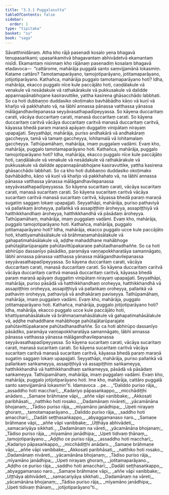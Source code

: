 ```yaml
---
title: "3.3.1 Puggalasutta"
tableOfContents: false
sidebar:
  order: 1
type: "tipitaka"
basket: "su"
book: "saga"
---
```



<DynamicBreadcrumb />

<Division number="132" book="saga">

<Paragraph number="717" book="saga">
Sāvatthinidānaṃ. Atha kho rājā pasenadi kosalo yena bhagavā tenupasaṅkami; upasaṅkamitvā bhagavantaṃ abhivādetvā ekamantaṃ nisīdi. Ekamantaṃ nisinnaṃ kho rājānaṃ pasenadiṃ kosalaṃ bhagavā etadavoca—  “cattārome, mahārāja puggalā santo saṃvijjamānā lokasmiṃ. Katame cattāro? Tamotamaparāyano, tamojotiparāyano, jotitamaparāyano, jotijotiparāyano.
</Paragraph>

<Paragraph number="718" book="saga">
Kathañca, mahārāja puggalo tamotamaparāyano hoti? Idha, mahārāja, ekacco puggalo nīce kule paccājāto hoti, caṇḍālakule vā venakule vā nesādakule vā rathakārakule vā pukkusakule vā dalidde appannapānabhojane kasiravuttike, yattha kasirena ghāsacchādo labbhati. So ca hoti dubbaṇṇo duddasiko okoṭimako bavhābādho kāṇo vā kuṇī vā khañjo vā pakkhahato vā, na lābhī annassa pānassa vatthassa yānassa mālāgandhavilepanassa seyyāvasathapadīpeyyassa. So kāyena duccaritaṃ carati, vācāya duccaritaṃ carati, manasā duccaritaṃ carati. So kāyena duccaritaṃ caritvā vācāya duccaritaṃ caritvā manasā duccaritaṃ caritvā, kāyassa bhedā paraṃ maraṇā apāyaṃ duggatiṃ vinipātaṃ nirayaṃ upapajjati.
</Paragraph>

<Paragraph number="719" book="saga">
Seyyathāpi, mahārāja, puriso andhakārā vā andhakāraṃ gaccheyya, tamā vā tamaṃ gaccheyya, lohitamalā vā lohitamalaṃ gaccheyya. Tathūpamāhaṃ, mahārāja, imaṃ puggalaṃ vadāmi. Evaṃ kho, mahārāja, puggalo tamotamaparāyano hoti.
</Paragraph>

<Paragraph number="720" book="saga">
Kathañca, mahārāja, puggalo tamojotiparāyano hoti? Idha, mahārāja, ekacco puggalo nīce kule paccājāto hoti, caṇḍālakule vā venakule vā nesādakule vā rathakārakule vā pukkusakule vā dalidde appannapānabhojane kasiravuttike, yattha kasirena ghāsacchādo labbhati. So ca kho hoti dubbaṇṇo duddasiko okoṭimako bavhābādho, kāṇo vā kuṇī vā khañjo vā pakkhahato vā, na lābhī annassa pānassa vatthassa yānassa mālāgandhavilepanassa seyyāvasathapadīpeyyassa. So kāyena sucaritaṃ carati, vācāya sucaritaṃ carati, manasā sucaritaṃ carati. So kāyena sucaritaṃ caritvā vācāya sucaritaṃ caritvā manasā sucaritaṃ caritvā, kāyassa bhedā paraṃ maraṇā sugatiṃ saggaṃ lokaṃ upapajjati.
</Paragraph>

<Paragraph number="721" book="saga">
Seyyathāpi, mahārāja, puriso pathaviyā vā pallaṅkaṃ āroheyya, pallaṅkā vā assapiṭṭhiṃ āroheyya, assapiṭṭhiyā vā hatthikkhandhaṃ āroheyya, hatthikkhandhā vā pāsādaṃ āroheyya. Tathūpamāhaṃ, mahārāja, imaṃ puggalaṃ vadāmi. Evaṃ kho, mahārāja, puggalo tamojotiparāyano hoti.
</Paragraph>

<Paragraph number="722" book="saga">
Kathañca, mahārāja, puggalo jotitamaparāyano hoti? Idha, mahārāja, ekacco puggalo ucce kule paccājāto hoti, khattiyamahāsālakule vā brāhmaṇamahāsālakule vā gahapatimahāsālakule vā, aḍḍhe mahaddhane mahābhoge pahūtajātarūparajate pahūtavittūpakaraṇe pahūtadhanadhaññe. So ca hoti abhirūpo dassanīyo pāsādiko, paramāya vaṇṇapokkharatāya samannāgato, lābhī annassa pānassa vatthassa yānassa mālāgandhavilepanassa seyyāvasathapadīpeyyassa. So kāyena duccaritaṃ carati, vācāya duccaritaṃ carati, manasā duccaritaṃ carati. So kāyena duccaritaṃ caritvā vācāya duccaritaṃ caritvā manasā duccaritaṃ caritvā, kāyassa bhedā paraṃ maraṇā apāyaṃ duggatiṃ vinipātaṃ nirayaṃ upapajjati.
</Paragraph>

<Paragraph number="723" book="saga">
Seyyathāpi, mahārāja, puriso pāsādā vā hatthikkhandhaṃ oroheyya, hatthikkhandhā vā assapiṭṭhiṃ oroheyya, assapiṭṭhiyā vā pallaṅkaṃ oroheyya, pallaṅkā vā pathaviṃ oroheyya, pathaviyā vā andhakāraṃ paviseyya. Tathūpamāhaṃ, mahārāja, imaṃ puggalaṃ vadāmi. Evaṃ kho, mahārāja, puggalo jotitamaparāyano hoti.
</Paragraph>

<Paragraph number="724" book="saga">
Kathañca, mahārāja, puggalo jotijotiparāyano hoti? Idha, mahārāja, ekacco puggalo ucce kule paccājāto hoti, khattiyamahāsālakule vā brāhmaṇamahāsālakule vā gahapatimahāsālakule vā, aḍḍhe mahaddhane mahābhoge pahūtajātarūparajate pahūtavittūpakaraṇe pahūtadhanadhaññe. So ca hoti abhirūpo dassanīyo pāsādiko, paramāya vaṇṇapokkharatāya samannāgato, lābhī annassa pānassa vatthassa yānassa mālāgandhavilepanassa seyyāvasathapadīpeyyassa. So kāyena sucaritaṃ carati, vācāya sucaritaṃ carati, manasā sucaritaṃ carati. So kāyena sucaritaṃ caritvā vācāya sucaritaṃ caritvā manasā sucaritaṃ caritvā, kāyassa bhedā paraṃ maraṇā sugatiṃ saggaṃ lokaṃ upapajjati.
</Paragraph>

<Paragraph number="725" book="saga">
Seyyathāpi, mahārāja, puriso pallaṅkā vā pallaṅkaṃ saṅkameyya, assapiṭṭhiyā vā assapiṭṭhiṃ saṅkameyya, hatthikkhandhā vā hatthikkhandhaṃ saṅkameyya, pāsādā vā pāsādaṃ saṅkameyya. Tathūpamāhaṃ, mahārāja, imaṃ puggalaṃ vadāmi. Evaṃ kho, mahārāja, puggalo jotijotiparāyano hoti. Ime kho, mahārāja, cattāro puggalā santo saṃvijjamānā lokasmin”ti. Idamavoca …pe…
</Paragraph>

<Paragraph number="726" type="verses" book="saga">
_“Daliddo puriso rāja,_  
_assaddho hoti maccharī;_  
_Kadariyo pāpasaṅkappo,_  
_micchādiṭṭhi anādaro._  

</Paragraph>

<Paragraph number="727" type="verses" book="saga">
_Samaṇe brāhmaṇe vāpi,_  
_aññe vāpi vanibbake;_  
_Akkosati paribhāsati,_  
_natthiko hoti rosako._  

</Paragraph>

<Paragraph number="728" type="verses" book="saga">
_Dadamānaṃ nivāreti,_  
_yācamānāna bhojanaṃ;_  
_Tādiso puriso rāja,_  
_mīyamāno janādhipa;_  
_Upeti nirayaṃ ghoraṃ,_  
_tamotamaparāyano._  

</Paragraph>

<Paragraph number="729" type="verses" book="saga">
_Daliddo puriso rāja,_  
_saddho hoti amaccharī;_  
_Dadāti seṭṭhasaṅkappo,_  
_abyaggamanaso naro._  

</Paragraph>

<Paragraph number="730" type="verses" book="saga">
_Samaṇe brāhmaṇe vāpi,_  
_aññe vāpi vanibbake;_  
_Uṭṭhāya abhivādeti,_  
_samacariyāya sikkhati._  

</Paragraph>

<Paragraph number="731" type="verses" book="saga">
_Dadamānaṃ na vāreti,_  
_yācamānāna bhojanaṃ;_  
_Tādiso puriso rāja,_  
_mīyamāno janādhipa;_  
_Upeti tidivaṃ ṭhānaṃ,_  
_tamojotiparāyano._  

</Paragraph>

<Paragraph number="732" type="verses" book="saga">
_Aḍḍho ce puriso rāja,_  
_assaddho hoti maccharī;_  
_Kadariyo pāpasaṅkappo,_  
_micchādiṭṭhi anādaro._  

</Paragraph>

<Paragraph number="733" type="verses" book="saga">
_Samaṇe brāhmaṇe vāpi,_  
_aññe vāpi vanibbake;_  
_Akkosati paribhāsati,_  
_natthiko hoti rosako._  

</Paragraph>

<Paragraph number="734" type="verses" book="saga">
_Dadamānaṃ nivāreti,_  
_yācamānāna bhojanaṃ;_  
_Tādiso puriso rāja,_  
_mīyamāno janādhipa;_  
_Upeti nirayaṃ ghoraṃ,_  
_jotitamaparāyano._  

</Paragraph>

<Paragraph number="735" type="verses" book="saga">
_Aḍḍho ce puriso rāja,_  
_saddho hoti amaccharī;_  
_Dadāti seṭṭhasaṅkappo,_  
_abyaggamanaso naro._  

</Paragraph>

<Paragraph number="736" type="verses" book="saga">
_Samaṇe brāhmaṇe vāpi,_  
_aññe vāpi vanibbake;_  
_Uṭṭhāya abhivādeti,_  
_samacariyāya sikkhati._  

</Paragraph>

<Paragraph number="737" type="verses" book="saga">
_Dadamānaṃ na vāreti,_  
_yācamānāna bhojanaṃ;_  
_Tādiso puriso rāja,_  
_mīyamāno janādhipa;_  
_Upeti tidivaṃ ṭhānaṃ,_  
_jotijotiparāyano”ti._
</Paragraph>
</Division>